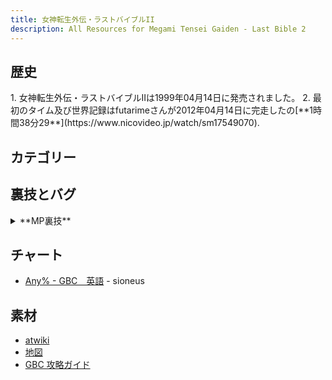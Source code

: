 ```yaml
---
title: 女神転生外伝・ラストバイブルII
description: All Resources for Megami Tensei Gaiden - Last Bible 2
---
```



<DocsHero 
    content="女神転生外伝・ラストバイブルIIはラストバイブルシリーズの２作目. 月齢とか交渉と行った新しいゲーム仕組みが導入されました。"
    srcUrl={cover}
    alt="Megami Tensei Gaiden - Last Bible 2 Cover"
/>

<LinkCard title="ランキング" href="https://www.speedrun.com/ja-JP/mtglb2" description="投稿されたRTA動画を観るようにSpeedrun.comへ"/>

## 歴史

<Tabs>
<TabItem label="Any% - GBC">
<Steps> 
1. 女神転生外伝・ラストバイブルIIは1999年04月14日に発売されました。
2. 最初のタイム及び世界記録はfutarimeさんが2012年04月14日に完走したの[**1時間38分29**](https://www.nicovideo.jp/watch/sm17549070).
</Steps>
</TabItem>
</Tabs>

## カテゴリー
<CardGrid>
    <Card title="Any% - GB"></Card>
    <Card title="Any% - GBC"></Card>
</CardGrid>

## 裏技とバグ
<details>
<summary>**MP裏技**</summary>
攻撃を選択するとSELECTボタンを押したまま選択したらMPが使わなくなる攻撃することができます。魔法攻撃が多かったら一番強いのが使われます。主人公でも悪魔でもできます。AUTOでしたらSELECTボタンを押したままAUTOを選択する。
</details>

## チャート
- [Any% - GBC　英語](https://drive.google.com/file/d/1KCWLrNJZEewQmYUfrDnisq1Riublxd2W/view?usp=drive_link) - sioneus

## 素材
- [atwiki](https://w.atwiki.jp/lastbible2/)
- [地図](https://pidlio.com/lb2/)
- [GBC 攻略ガイド](http://mugi.parfe.jp/lb2/lb2top.html)